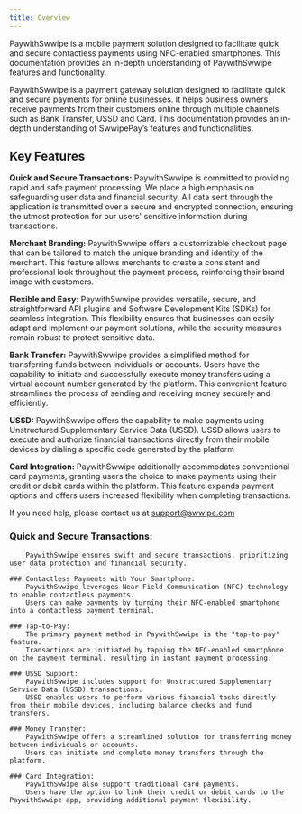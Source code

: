 ```yaml
---
title: Overview
---
```


PaywithSwwipe is a mobile payment solution designed to facilitate quick and secure contactless payments
 using NFC-enabled smartphones. This documentation provides an in-depth understanding of PaywithSwwipe features and functionality.

PaywithSwwipe is a payment gateway solution designed to facilitate quick and secure payments for online businesses. It helps business owners receive payments from their customers online through multiple channels such as Bank Transfer, USSD and Card. This documentation provides an in-depth 
understanding of SwwipePay’s features and functionalities.

## Key Features

**Quick and Secure Transactions:**
PaywithSwwipe is committed to providing rapid and safe payment processing. We place a high emphasis on safeguarding
 user data and financial security. All data sent through the application is transmitted over a secure and encrypted connection, ensuring the utmost protection for our users' sensitive information during transactions.

 **Merchant Branding:**
PaywithSwwipe offers a customizable checkout page that can be tailored to match the unique branding and identity of the merchant. This feature allows merchants to create a consistent and professional look throughout the payment process, reinforcing their brand image with customers.

**Flexible and Easy:**
PaywithSwwipe provides versatile, secure, and straightforward API plugins and Software Development Kits (SDKs) for seamless integration. This flexibility ensures that businesses can easily adapt and implement our payment solutions, while the security measures remain robust to protect sensitive data.


**Bank Transfer:**
PaywithSwwipe provides a simplified method for transferring funds between individuals or accounts. Users have the capability to initiate and successfully execute money transfers using a virtual account number generated by the platform. This convenient feature streamlines the process of sending and receiving money securely and efficiently.

**USSD:**
PaywithSwwipe offers the capability to make payments using Unstructured Supplementary Service Data (USSD). USSD allows users to execute and authorize financial transactions directly from their mobile devices by dialing a specific code generated by the platform

**Card Integration:**
PaywithSwwipe additionally accommodates conventional card payments, granting users the choice to make payments using their credit or debit cards within the platform. This feature expands payment options and offers users increased flexibility when completing transactions.


If you need help, please contact us at [support@swwipe.com](support@swwipe.com)



   ### Quick and Secure Transactions:
        PaywithSwwipe ensures swift and secure transactions, prioritizing user data protection and financial security.

    ### Contactless Payments with Your Smartphone:
        PaywithSwwipe leverages Near Field Communication (NFC) technology to enable contactless payments.
        Users can make payments by turning their NFC-enabled smartphone into a contactless payment terminal.

    ### Tap-to-Pay:
        The primary payment method in PaywithSwwipe is the "tap-to-pay" feature.
        Transactions are initiated by tapping the NFC-enabled smartphone on the payment terminal, resulting in instant payment processing.

    ### USSD Support:
        PaywithSwwipe includes support for Unstructured Supplementary Service Data (USSD) transactions.
        USSD enables users to perform various financial tasks directly from their mobile devices, including balance checks and fund transfers.

    ### Money Transfer:
        PaywithSwwipe offers a streamlined solution for transferring money between individuals or accounts.
        Users can initiate and complete money transfers through the platform.

    ### Card Integration:
        PaywithSwwipe also support traditional card payments.
        Users have the option to link their credit or debit cards to the PaywithSwwipe app, providing additional payment flexibility.

